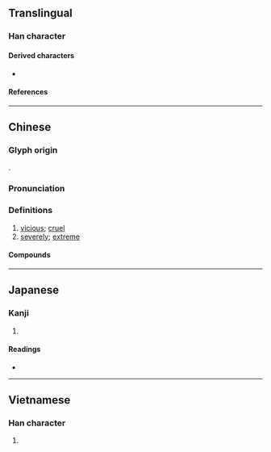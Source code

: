 {{also|狼}}
{{character info}}
==Translingual==

===Han character===
{{Han char|rn=94|rad=犬|as=06|sn=9|four=47232|canj=KHAV|ids=⿰犭艮}}

====Derived characters====
* {{l|mul|[[𦴭]], [[𡍭]], [[𪙈]]}}

====References====
{{Han ref|kx=0710.020|dkj=20362|dj=1122.090|hdz=21346.100|uh=72E0}}

----

==Chinese==
{{zh-forms|alt=很}}

===Glyph origin===
{{Han etym}}
{{Han compound|犬|艮|ls=psc|c1=s|c2=p|alt1=犭}}.

===Pronunciation===
{{zh-pron
|m=hěn
|c=han2
|h=pfs=
|md=
|mn=qz,jj:hún/xm:hūn/zz:hīn
|w=
|mc=
|oc=
|cat=a,adv
}}

===Definitions===
{{zh-hanzi}}

# [[vicious]]; [[cruel]]
# [[severely]]; [[extreme]]

====Compounds====
{{zh-der|傲狠|惡狠狠|下狠|好勇鬥狠|心狠手辣|凶狠|心狠|氣狠狠|狠愎自用|狠戾|沒事狠|狠惡|發狠|發老狠|狠狠的|狠招|狠命|狠毒|狠手|狠心|狠劣|陰狠|羊狠狼貪|賭狠|耍狠|面善心狠|野狠|貪狠|負氣鬥狠|狠話}}

{{zh-cat|Intermediate}}

----

==Japanese==

===Kanji===
{{ja-kanji|grade=|rs=犬06}}

# {{rfdef|ja|sort=犬06}}

====Readings====
* {{ja-readings|on=[[がん]] (gan), [[こん]] (kon)|kun=[[もとる]] (motoru)}}

----

==Vietnamese==

===Han character===
{{vi-readings|reading=ngận|rs=犬06}}

# {{rfdef|vi|sort=犬06}}